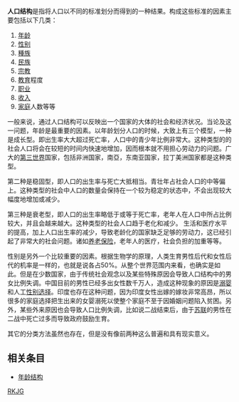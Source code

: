 '''人口结构'''是指将人口以不同的标准划分而得到的一种结果。构成这些标准的因素主要包括以下几类：

#[[年龄|年龄]]
#[[性别|性别]]
#[[種族|種族]]
#[[民族|民族]]
#[[宗教|宗教]]
#[[教育|教育]]程度
#[[职业|职业]]
#[[收入|收入]]
#[[家庭|家庭]]人数等等

一般来说，通过人口结构可以反映出一个国家的大体的社会和经济状况。当论及这一问题，年龄是最重要的因素。以年龄划分人口的时候，大致上有三个模型，一种是成长型。即出生率大大超过死亡率，人口中的青少年比例非常大。这种类型的的社会人口将会在较短的时间内快速地增加，因而根本就不用担心劳动力的问题。广大的[[第三世界|第三世界]]国家，包括非洲国家，南亞，东南亚国家，拉丁美洲国家都是这种类型。

第二种是稳固型，即人口的出生率与死亡大抵相当。青壮年占社会人口的中等偏上。这种类型的社会中人口的数量会保持在一个较为稳定的状态中，不会出现较大幅度地增加或减少。

第三种是衰老型，即人口的出生率略低于或等于死亡率，老年人在人口中所占比例较大，并且会越来越大。这种类型的社会人口趋于老化和减少。 生活和医疗水平的提高，加上人口出生率的减少，导致老龄化的国家缺乏足够的劳动力，这已经引起了非常大的社会问题。诸如[[养老保险|养老保险]]，老年人的医疗，社会负担的加重等等。

性别是另外一个比较重要的因素。根据生物学的原理，人类生育男性后代和女性后代的机率是一样的，也就是说各占50%。从整个世界范围内来看，也确实是如此。但是在少数国家，由于传统社会观念以及某些特殊原因会导致人口结构中的男女比例失调。中国目前的男性已经多出女性数千万人，造成这种现象的原因是[[溺婴|溺婴]]和人工[[性别选择|性别选择]]。印度也存在这种问题，因为印度女性出嫁的嫁妆非常高昂，所以很多的家庭选择把生出来的女婴溺死以使整个家庭不至于因婚姻问题陷入贫困。另外，某些外来原因也会导致人口比例失调，比如说二战结束后，由于[[苏联|苏联]]的男性在二战中死亡过多而导致政府鼓励生育。

其它的分类方法虽然也存在，但是没有像前两种这么普遍和具有现实意义。

==相关条目==
* [[年龄结构|年龄结构]]

[[Category:人口|RKJG]]